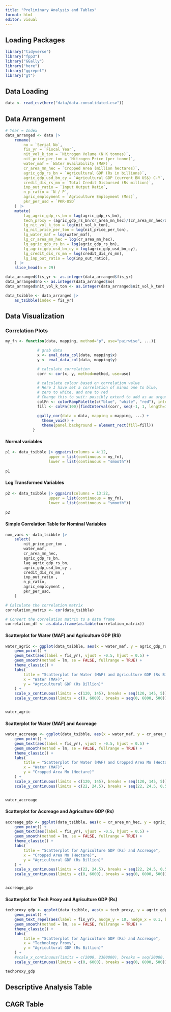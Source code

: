 ```yaml
---
title: "Preliminary Analysis and Tables"
format: html
editor: visual
---
```


## Loading Packages

```r
library("tidyverse")
library("fpp3")
library("GGally")
library("here")
library("ggrepel")
library("gt")
```

## Data Loading
```r
data <- read_csv(here("data/data-consolidated.csv"))
```

## Data Arrangement

```r
# Year = Index
data_arranged <- data |>
    rename(
        no = `Serial No`,
        fis_yr = `Fiscal Year`,
        nit_vol_k_ton = `Nitrogen Volume (N K tonnes)`,
        nit_price_per_ton = `Nitrogen Price (per tonne)`,
        water_maf = `Water Availability (MAF)`,
        cr_area_mn_hec = `Cropped Area (million hectares)`,
        agric_gdp_rs_bn = `Agricultural GDP (Rs in billions)`,
        agric_gdp_usd_bn_cy = `Agricultural GDP (current BN US$) C-Y`,
        credit_dis_rs_mn = `Total Credit Disbursed (Rs million)`,
        inp_out_ratio = `Input Output Ratio`,
        n_p_ratio = `N / P`,
        agric_employment = `Agriculture Employment (Mns)`,
        pkr_per_usd = `PKR-USD`
    ) |>
    mutate(
        lag_agric_gdp_rs_bn = lag(agric_gdp_rs_bn),
        tech_proxy = (agric_gdp_rs_bn/cr_area_mn_hec)/(cr_area_mn_hec/agric_employment),
        lg_nit_vol_k_ton = log(nit_vol_k_ton),
        lg_nit_price_per_ton = log(nit_price_per_ton),
        lg_water_maf = log(water_maf),
        lg_cr_area_mn_hec = log(cr_area_mn_hec),
        lg_agric_gdp_rs_bn = log(agric_gdp_rs_bn),
        lg_agric_gdp_usd_bn_cy = log(agric_gdp_usd_bn_cy),  
        lg_credit_dis_rs_mn = log(credit_dis_rs_mn),
        lg_inp_out_ratio = log(inp_out_ratio),
    ) |> 
    slice_head(n = 29)

data_arranged$fis_yr <- as.integer(data_arranged$fis_yr)
data_arranged$no <- as.integer(data_arranged$no)
data_arranged$nit_vol_k_ton <- as.integer(data_arranged$nit_vol_k_ton)

data_tsibble <- data_arranged |> 
    as_tsibble(index = fis_yr)
```

## Data Visualization

### Correlation Plots


```r
my_fn <- function(data, mapping, method="p", use="pairwise", ...){

              # grab data
              x <- eval_data_col(data, mapping$x)
              y <- eval_data_col(data, mapping$y)

              # calculate correlation
              corr <- cor(x, y, method=method, use=use)

              # calculate colour based on correlation value
              # Here I have set a correlation of minus one to blue, 
              # zero to white, and one to red 
              # Change this to suit: possibly extend to add as an argument of `my_fn`
              colFn <- colorRampPalette(c("blue", "white", "red"), interpolate ='spline')
              fill <- colFn(100)[findInterval(corr, seq(-1, 1, length=100))]

              ggally_cor(data = data, mapping = mapping, ...) + 
                theme_void() +
                theme(panel.background = element_rect(fill=fill))
            }
```

#### Normal variables

```r
p1 <- data_tsibble |> ggpairs(columns = 4:12, 
                   upper = list(continuous = my_fn),
                   lower = list(continuous = "smooth"))
                   
p1
```


#### Log Transformed Variables

```r
p2 <- data_tsibble |> ggpairs(columns = 13:22, 
                   upper = list(continuous = my_fn),
                   lower = list(continuous = "smooth"))
                   
p2
```

#### Simple Correlation Table for Nominal Variables

```r
nom_vars <- data_tsibble |>
    select(
        nit_price_per_ton ,
        water_maf,
        cr_area_mn_hec,
        agric_gdp_rs_bn,
        lag_agric_gdp_rs_bn,
        agric_gdp_usd_bn_cy ,
        credit_dis_rs_mn ,
        inp_out_ratio ,
        n_p_ratio,
        agric_employment ,
        pkr_per_usd,
    )

# Calculate the correlation matrix
correlation_matrix <- cor(data_tsibble)

# Convert the correlation matrix to a data frame
correlation_df <- as.data.frame(as.table(correlation_matrix))
```

#### Scatterplot for Water (MAF) and Agriculture GDP (RS)

```r
water_agric <- ggplot(data_tsibble, aes(x = water_maf, y = agric_gdp_rs_bn)) +
    geom_point() +
    geom_text(aes(label = fis_yr), vjust = -0.5, hjust = 0.5) +
    geom_smooth(method = lm, se = FALSE, fullrange = TRUE) +
    theme_classic() +
    labs(
        title = "Scatterplot for Water (MAF) and Agriculture GDP (Rs Billion)",
        x = "Water (MAF)",
        y = "Agricultural GDP (Rs Billion)"
    ) +
    scale_x_continuous(limits = c(120, 145), breaks = seq(120, 145, 5)) + # Adjusting x-axis    
    scale_y_continuous(limits = c(0, 6000), breaks = seq(0, 6000, 500)) # Adjusting y-axis


water_agric
```

#### Scatterplot for Water (MAF) and Accreage

```r
water_accreage <- ggplot(data_tsibble, aes(x = water_maf, y = cr_area_mn_hec)) +
    geom_point() +
    geom_text(aes(label = fis_yr), vjust = -0.5, hjust = 0.5) +
    geom_smooth(method = lm, se = FALSE, fullrange = TRUE) +
    theme_classic() +
    labs(
        title = "Scatterplot for Water (MAF) and Cropped Area Mn (Hectare)",
        x = "Water (MAF)",
        y = "Cropped Area Mn (Hectare)"
    ) +    
    scale_x_continuous(limits = c(120, 145), breaks = seq(120, 145, 5)) + # Adjusting x-axis  
    scale_y_continuous(limits = c(22, 24.5), breaks = seq(22, 24.5, 0.5)) # Adjusting y-axis


water_accreage
```


#### Scatterplot for Accreage and Agriculture GDP (Rs)
```r
accreage_gdp <- ggplot(data_tsibble, aes(x = cr_area_mn_hec, y = agric_gdp_rs_bn)) +
    geom_point() +
    geom_text(aes(label = fis_yr), vjust = -0.5, hjust = 0.5) +
    geom_smooth(method = lm, se = FALSE, fullrange = TRUE) +
    theme_classic() +
    labs(
        title = "Scatterplot for Agriculture GDP (Rs) and Accreage",
        x = "Cropped Area Mn (Hectare)",
        y = "Agricultural GDP (Rs Billion)"
    ) +    
    scale_x_continuous(limits = c(22, 24.5), breaks = seq(22, 24.5, 0.5)) # Adjusting x-axis  
    scale_y_continuous(limits = c(0, 6000), breaks = seq(0, 6000, 500)) # Adjusting y-axis


accreage_gdp
```

#### Scatterplot for Tech Proxy and Agriculture GDP (Rs)
```r
techproxy_gdp <- ggplot(data_tsibble, aes(x = tech_proxy, y = agric_gdp_rs_bn)) +
    geom_point() +
    geom_text_repel(aes(label = fis_yr), nudge_y = 10, nudge_x = 0.1, box.padding = 0.5, point.padding = 0.5, segment.size = 0.2) +
    geom_smooth(method = lm, se = FALSE, fullrange = TRUE) +
    theme_classic() +
    labs(
        title = "Scatterplot for Agriculture GDP (Rs) and Accreage",
        x = "Technology Proxy",
        y = "Agricultural GDP (Rs Billion)"
    ) +    
    #scale_x_continuous(limits = c(2000, 2300000), breaks = seq(20000, 230000, 30000)) # Adjusting x-axis  
    scale_y_continuous(limits = c(0, 6000), breaks = seq(0, 6000, 500)) # Adjusting y-axis

techproxy_gdp
```

## Descriptive Analysis Table

## CAGR Table

